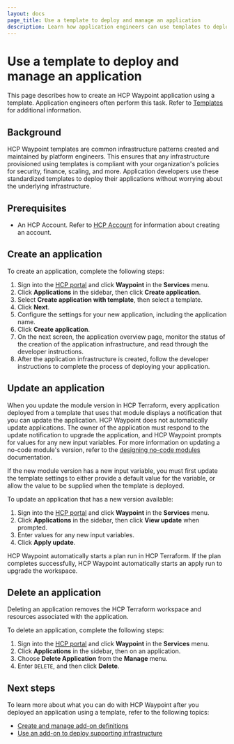 ```yaml
---
layout: docs
page_title: Use a template to deploy and manage an application
description: Learn how application engineers can use templates to deploy infrastructure compliant with their organization’s policies.
---
```


# Use a template to deploy and manage an application

This page describes how to create an HCP Waypoint application using a template. Application engineers often perform this task. Refer to [Templates](/hcp/docs/waypoint/concepts/templates) for additional information.

## Background

HCP Waypoint templates are common infrastructure patterns created and maintained by platform engineers. This ensures that any infrastructure provisioned using templates is compliant with your organization's policies for security, finance, scaling, and more. Application developers use these standardized templates to deploy their applications without worrying about the underlying infrastructure.

## Prerequisites

- An HCP Account. Refer to [HCP Account](/hcp/docs/hcp/create-account) for information about creating an account.

## Create an application

To create an application, complete the following steps:

1. Sign into the [HCP portal](https://portal.cloud.hashicorp.com/) and click **Waypoint** in the **Services** menu.
1. Click **Applications** in the sidebar, then click **Create application**. 
1. Select **Create application with template**, then select a template.
1. Click **Next**.
1. Configure the settings for your new application, including the application name.
1. Click **Create application**.
1. On the next screen, the application overview page, monitor the status of the creation of the application infrastructure, and read through the developer instructions.
1. After the application infrastructure is created, follow the developer instructions to complete the process of deploying your application.

## Update an application

When you update the module version in HCP Terraform, every application deployed from a template that uses that module displays a notification that you can update the application. HCP Waypoint does not automatically update applications. The owner of the application must respond to the update notification to upgrade the application, and HCP Waypoint prompts for values for any new input variables. For more information on updating a no-code module's version, refer to the [designing no-code modules](/terraform/cloud-docs/no-code-provisioning/module-design#updating-a-module-s-version) documentation.

If the new module version has a new input variable, you must first update the template settings to either provide a default value for the variable, or allow the value to be supplied when the template is deployed.

To update an application that has a new version available:

1. Sign into the [HCP portal](https://portal.cloud.hashicorp.com/) and click **Waypoint** in the **Services** menu.
1. Click **Applications** in the sidebar, then click **View update** when prompted.
1. Enter values for any new input variables.
1. Click **Apply update**.

HCP Waypoint automatically starts a plan run in HCP Terraform. If the plan completes successfully, HCP Waypoint automatically starts an apply run to upgrade the workspace. 

## Delete an application

Deleting an application removes the HCP Terraform workspace and resources associated with the application.

To delete an application, complete the following steps:

1. Sign into the [HCP portal](https://portal.cloud.hashicorp.com/) and click **Waypoint** in the **Services** menu.
1. Click **Applications** in the sidebar, then on an application.
1. Choose **Delete Application** from the **Manage** menu.
1. Enter `DELETE`, and then click **Delete**.

## Next steps

To learn more about what you can do with HCP Waypoint after you deployed an application using a template, refer to the following topics:

- [Create and manage add-on definitions](/hcp/docs/waypoint/addon-use)
- [Use an add-on to deploy supporting infrastructure](/hcp/docs/waypoint/addon-use)